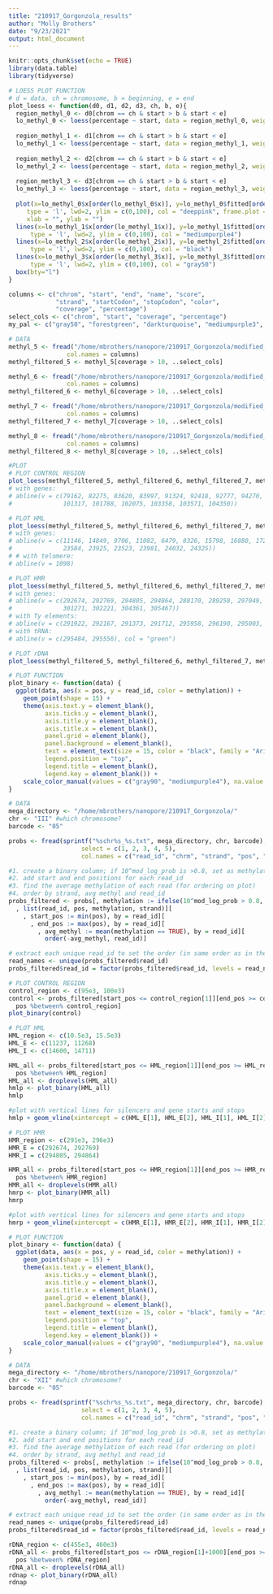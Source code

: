 ```yaml
---
title: "210917_Gorgonzola_results"
author: "Molly Brothers"
date: "9/23/2021"
output: html_document
---
```


```r
knitr::opts_chunk$set(echo = TRUE)
library(data.table)
library(tidyverse)
```

```r
# LOESS PLOT FUNCTION
# d = data, ch = chromosome, b = beginning, e = end
plot_loess <- function(d0, d1, d2, d3, ch, b, e){
  region_methyl_0 <- d0[chrom == ch & start > b & start < e]
  lo_methyl_0 <- loess(percentage ~ start, data = region_methyl_0, weights = region_methyl_0$coverage, enp.target = 100)
  
  region_methyl_1 <- d1[chrom == ch & start > b & start < e]
  lo_methyl_1 <- loess(percentage ~ start, data = region_methyl_1, weights = region_methyl_1$coverage, enp.target = 100)
  
  region_methyl_2 <- d2[chrom == ch & start > b & start < e]
  lo_methyl_2 <- loess(percentage ~ start, data = region_methyl_2, weights = region_methyl_2$coverage, enp.target = 100)
  
  region_methyl_3 <- d3[chrom == ch & start > b & start < e]
  lo_methyl_3 <- loess(percentage ~ start, data = region_methyl_3, weights = region_methyl_3$coverage, enp.target = 100)
  
  plot(x=lo_methyl_0$x[order(lo_methyl_0$x)], y=lo_methyl_0$fitted[order(lo_methyl_0$x)], 
     type = 'l', lwd=2, ylim = c(0,100), col = "deeppink", frame.plot = FALSE,
     xlab = "", ylab = "")
  lines(x=lo_methyl_1$x[order(lo_methyl_1$x)], y=lo_methyl_1$fitted[order(lo_methyl_1$x)],
      type = 'l', lwd=2, ylim = c(0,100), col = "mediumpurple4")
  lines(x=lo_methyl_2$x[order(lo_methyl_2$x)], y=lo_methyl_2$fitted[order(lo_methyl_2$x)],
      type = 'l', lwd=2, ylim = c(0,100), col = "black")
  lines(x=lo_methyl_3$x[order(lo_methyl_3$x)], y=lo_methyl_3$fitted[order(lo_methyl_3$x)],
      type = 'l', lwd=2, ylim = c(0,100), col = "gray50")
  box(bty="l")
}

columns <- c("chrom", "start", "end", "name", "score", 
             "strand", "startCodon", "stopCodon", "color", 
             "coverage", "percentage")
select_cols <- c("chrom", "start", "coverage", "percentage")
my_pal <- c("gray50", "forestgreen", "darkturquoise", "mediumpurple3", "deeppink", "black")

# DATA
methyl_5 <- fread("/home/mbrothers/nanopore/210917_Gorgonzola/modified_bases.aggregate05.6mA.bed",
                col.names = columns)
methyl_filtered_5 <- methyl_5[coverage > 10, ..select_cols]

methyl_6 <- fread("/home/mbrothers/nanopore/210917_Gorgonzola/modified_bases.aggregate06.6mA.bed",
                col.names = columns)
methyl_filtered_6 <- methyl_6[coverage > 10, ..select_cols]

methyl_7 <- fread("/home/mbrothers/nanopore/210917_Gorgonzola/modified_bases.aggregate07.6mA.bed",
                col.names = columns)
methyl_filtered_7 <- methyl_7[coverage > 10, ..select_cols]

methyl_8 <- fread("/home/mbrothers/nanopore/210917_Gorgonzola/modified_bases.aggregate08.6mA.bed",
                col.names = columns)
methyl_filtered_8 <- methyl_8[coverage > 10, ..select_cols]

#PLOT
# PLOT CONTROL REGION
plot_loess(methyl_filtered_5, methyl_filtered_6, methyl_filtered_7, methyl_filtered_8, "III", 80e3, 105e3)
# with genes:
# abline(v = c(79162, 82275, 83620, 83997, 91324, 92418, 92777, 94270, 94621, 95763, 96281, 101191, 
#              101317, 101788, 102075, 103358, 103571, 104350))

# PLOT HML
plot_loess(methyl_filtered_5, methyl_filtered_6, methyl_filtered_7, methyl_filtered_8, "III", 0, 25e3)
# with genes:
# abline(v = c(11146, 14849, 9706, 11082, 6479, 8326, 15798, 16880, 17290, 18561, 18816, 22106, 22429, 23379,
#              23584, 23925, 23523, 23981, 24032, 24325))
# # with telomere:
# abline(v = 1098)

# PLOT HMR
plot_loess(methyl_filtered_5, methyl_filtered_6, methyl_filtered_7, methyl_filtered_8, "III", 280e3, 305e3)
# with genes:
# abline(v = c(292674, 292769, 294805, 294864, 288170, 289258, 297049, 298605, 286762, 287937, 280117, 286443,
#              301271, 302221, 304361, 305467))
# with Ty elements:
# abline(v = c(291922, 292167, 291373, 291712, 295958, 296190, 295003, 295330), col = "red")
# with tRNA:
# abline(v = c(295484, 295556), col = "green")

# PLOT rDNA
plot_loess(methyl_filtered_5, methyl_filtered_6, methyl_filtered_7, methyl_filtered_8, "XII", 450e3, 470e3)
```

```r
# PLOT FUNCTION
plot_binary <- function(data) {
  ggplot(data, aes(x = pos, y = read_id, color = methylation)) +
    geom_point(shape = 15) +
    theme(axis.text.y = element_blank(),
          axis.ticks.y = element_blank(),
          axis.title.y = element_blank(),
          axis.title.x = element_blank(),
          panel.grid = element_blank(),
          panel.background = element_blank(),
          text = element_text(size = 15, color = "black", family = "Arial"),
          legend.position = "top",
          legend.title = element_blank(),
          legend.key = element_blank()) +
    scale_color_manual(values = c("gray90", "mediumpurple4"), na.value = "white")
}

# DATA
mega_directory <- "/home/mbrothers/nanopore/210917_Gorgonzola/"
chr <- "III" #which chromosome?
barcode <- "05"

probs <- fread(sprintf("%schr%s_%s.txt", mega_directory, chr, barcode),
                    select = c(1, 2, 3, 4, 5),
                    col.names = c("read_id", "chrm", "strand", "pos", "mod_log_prob"))

#1. create a binary column; if 10^mod_log_prob is >0.8, set as methylated (m6A). if < 0.8, set as unmethylated (A)
#2. add start and end positions for each read_id
#3. find the average methylation of each read (for ordering on plot)
#4. order by strand, avg methyl and read_id
probs_filtered <- probs[, methylation := ifelse(10^mod_log_prob > 0.8, TRUE, FALSE)][
  , list(read_id, pos, methylation, strand)][
    , start_pos := min(pos), by = read_id][
      , end_pos := max(pos), by = read_id][
        , avg_methyl := mean(methylation == TRUE), by = read_id][
          order(-avg_methyl, read_id)]

# extract each unique read_id to set the order (in same order as in the data table to start with) for single read plots
read_names <- unique(probs_filtered$read_id)
probs_filtered$read_id = factor(probs_filtered$read_id, levels = read_names)

# PLOT CONTROL REGION
control_region <- c(95e3, 100e3)
control <- probs_filtered[start_pos <= control_region[1]][end_pos >= control_region[2]][
  pos %between% control_region]
plot_binary(control)

# PLOT HML
HML_region <- c(10.5e3, 15.5e3)
HML_E <- c(11237, 11268)
HML_I <- c(14600, 14711)

HML_all <- probs_filtered[start_pos <= HML_region[1]][end_pos >= HML_region[2]][
  pos %between% HML_region]
HML_all <- droplevels(HML_all)
hmlp <- plot_binary(HML_all)
hmlp

#plot with vertical lines for silencers and gene starts and stops
hmlp + geom_vline(xintercept = c(HML_E[1], HML_E[2], HML_I[1], HML_I[2], 13282, 13809, 12386, 13018))

# PLOT HMR
HMR_region <- c(291e3, 296e3)
HMR_E = c(292674, 292769)
HMR_I = c(294805, 294864)

HMR_all <- probs_filtered[start_pos <= HMR_region[1]][end_pos >= HMR_region[2]][
  pos %between% HMR_region]
HMR_all <- droplevels(HMR_all)
hmrp <- plot_binary(HMR_all)
hmrp

#plot with vertical lines for silencers and gene starts and stops
hmrp + geom_vline(xintercept = c(HMR_E[1], HMR_E[2], HMR_I[1], HMR_I[2], 293835, 294321, 293179, 293538))
```

```r
# PLOT FUNCTION
plot_binary <- function(data) {
  ggplot(data, aes(x = pos, y = read_id, color = methylation)) +
    geom_point(shape = 15) +
    theme(axis.text.y = element_blank(),
          axis.ticks.y = element_blank(),
          axis.title.y = element_blank(),
          axis.title.x = element_blank(),
          panel.grid = element_blank(),
          panel.background = element_blank(),
          text = element_text(size = 15, color = "black", family = "Arial"),
          legend.position = "top",
          legend.title = element_blank(),
          legend.key = element_blank()) +
    scale_color_manual(values = c("gray90", "mediumpurple4"), na.value = "white")
}

# DATA
mega_directory <- "/home/mbrothers/nanopore/210917_Gorgonzola/"
chr <- "XII" #which chromosome?
barcode <- "05"

probs <- fread(sprintf("%schr%s_%s.txt", mega_directory, chr, barcode),
                    select = c(1, 2, 3, 4, 5),
                    col.names = c("read_id", "chrm", "strand", "pos", "mod_log_prob"))

#1. create a binary column; if 10^mod_log_prob is >0.8, set as methylated (m6A). if < 0.8, set as unmethylated (A)
#2. add start and end positions for each read_id
#3. find the average methylation of each read (for ordering on plot)
#4. order by strand, avg methyl and read_id
probs_filtered <- probs[, methylation := ifelse(10^mod_log_prob > 0.8, TRUE, FALSE)][
  , list(read_id, pos, methylation, strand)][
    , start_pos := min(pos), by = read_id][
      , end_pos := max(pos), by = read_id][
        , avg_methyl := mean(methylation == TRUE), by = read_id][
          order(-avg_methyl, read_id)]

# extract each unique read_id to set the order (in same order as in the data table to start with) for single read plots
read_names <- unique(probs_filtered$read_id)
probs_filtered$read_id = factor(probs_filtered$read_id, levels = read_names)

rDNA_region <- c(455e3, 460e3)
rDNA_all <- probs_filtered[start_pos <= rDNA_region[1]+1000][end_pos >= rDNA_region[2]-1000][
  pos %between% rDNA_region]
rDNA_all <- droplevels(rDNA_all)
rdnap <- plot_binary(rDNA_all)
rdnap
```


